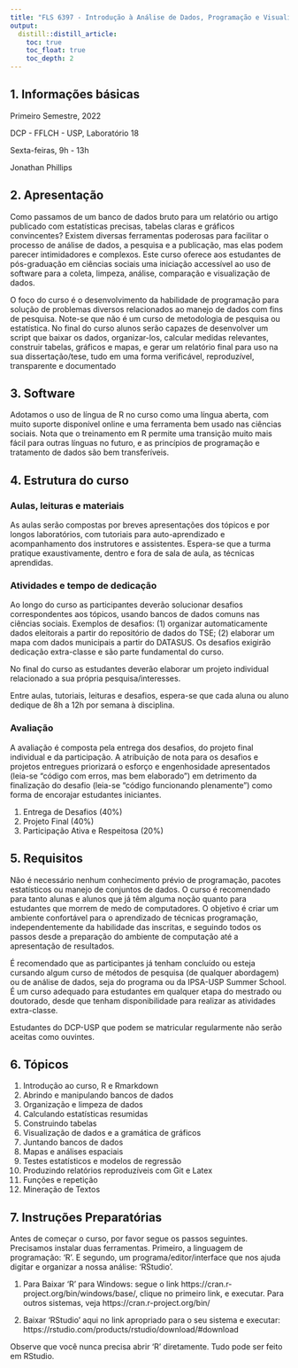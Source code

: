 ```yaml
---
title: "FLS 6397 - Introdução à Análise de Dados, Programação e Visualização para as Ciências Sociais"
output:
  distill::distill_article:
    toc: true
    toc_float: true
    toc_depth: 2
---
```


## 1. Informações básicas

Primeiro Semestre, 2022

DCP - FFLCH - USP, Laboratório 18

Sexta-feiras, 9h - 13h

Jonathan Phillips

## 2. Apresentação

Como passamos de um banco de dados bruto para um relatório ou artigo publicado com estatísticas precisas, tabelas claras e gráficos convincentes? Existem diversas ferramentas poderosas para facilitar o processo de análise de dados, a pesquisa e a publicação, mas elas podem parecer intimidadores e complexos. Este curso oferece aos estudantes de pós-graduação em ciências sociais uma iniciação accessível ao uso de software para a coleta, limpeza, análise, comparação e visualização de dados. 

O foco do curso é o desenvolvimento da habilidade de programação para solução de problemas diversos relacionados ao manejo de dados com fins de pesquisa. Note-se que não é um curso de metodologia de pesquisa ou estatística. No final do curso alunos serão capazes de desenvolver um script que baixar os dados, organizar-los, calcular medidas relevantes, construir tabelas, gráficos e mapas, e gerar um relatório final para uso na sua dissertação/tese, tudo em uma forma verificável, reproduzível, transparente e documentado 

## 3. Software

Adotamos o uso de língua de R no curso como uma língua aberta, com muito suporte disponível online e uma ferramenta bem usado nas ciências sociais. Nota que o treinamento em R permite uma transição muito mais fácil para outras línguas no futuro, e as princípios de programação e tratamento de dados são bem transferíveis.

## 4. Estrutura do curso

### Aulas, leituras e materiais
As aulas serão compostas por breves apresentações dos tópicos e por longos laboratórios, com tutoriais para auto-aprendizado e acompanhamento dos instrutores e assistentes. Espera-se que a turma pratique exaustivamente, dentro e fora de sala de aula, as técnicas aprendidas.

### Atividades e tempo de dedicação
Ao longo do curso as participantes deverão solucionar desafios correspondentes aos tópicos, usando bancos de dados comuns nas ciências sociais. Exemplos de desafios: (1) organizar automaticamente dados eleitorais a partir do repositório de dados do TSE; (2) elaborar um mapa com dados municipais a partir do DATASUS. Os desafios exigirão dedicação extra-classe e são parte fundamental do curso.

No final do curso as estudantes deverão elaborar um projeto individual relacionado a sua própria pesquisa/interesses.

Entre aulas, tutoriais, leituras e desafios, espera-se que cada aluna ou aluno dedique de 8h a 12h por semana à disciplina.

### Avaliação
A avaliação é composta pela entrega dos desafios, do projeto final individual e da participação. A atribuição de nota para os desafios e projetos entregues priorizará o esforço e engenhosidade apresentados (leia-se "código com erros, mas bem elaborado") em detrimento da finalização do desafio (leia-se "código funcionando plenamente") como forma de encorajar estudantes iniciantes.

1. Entrega de Desafios (40%)
2. Projeto Final (40%)
3. Participação Ativa e Respeitosa (20%)

## 5. Requisitos

Não é necessário nenhum conhecimento prévio de programação, pacotes estatísticos ou manejo de conjuntos de dados. O curso é recomendado para tanto alunas e alunos que já têm alguma noção quanto para estudantes que morrem de medo de computadores. O objetivo é criar um ambiente confortável para o aprendizado de técnicas programação, independentemente da habilidade das inscritas, e seguindo todos os passos desde a preparação do ambiente de computação até a apresentação de resultados.

É recomendado que as participantes já tenham concluído ou esteja cursando algum curso de métodos de pesquisa (de qualquer abordagem) ou de análise de dados, seja do programa ou da IPSA-USP Summer School. É um curso adequado para estudantes em qualquer etapa do mestrado ou doutorado, desde que tenham disponibilidade para realizar as atividades extra-classe.

Estudantes do DCP-USP que podem se matricular regularmente não serão aceitas como ouvintes.

## 6. Tópicos

1. Introdução ao curso, R e Rmarkdown 
2. Abrindo e manipulando bancos de dados
3. Organização e limpeza de dados
4. Calculando estatísticas resumidas
5. Construindo tabelas
6. Visualização de dados e a gramática de gráficos
7. Juntando bancos de dados
8. Mapas e análises espaciais
9. Testes estatísticos e modelos de regressão
10. Produzindo relatórios reproduzíveis com Git e Latex
11. Funções e repetição
12. Mineração de Textos


## 7. Instruções Preparatórias {#Instrucoes}

Antes de começar o curso, por favor segue os passos seguintes. Precisamos instalar duas ferramentas. Primeiro, a linguagem de programação: 'R'. E segundo, um programa/editor/interface que nos ajuda digitar e organizar a nossa análise: 'RStudio'.

1. Para Baixar 'R' para Windows: segue o link https://cran.r-project.org/bin/windows/base/, clique no primeiro link, e executar. Para outros sistemas, veja https://cran.r-project.org/bin/

2. Baixar 'RStudio' aqui no link apropriado para o seu sistema e executar: https://rstudio.com/products/rstudio/download/#download

Observe que você nunca precisa abrir 'R' diretamente. Tudo pode ser feito em RStudio.
